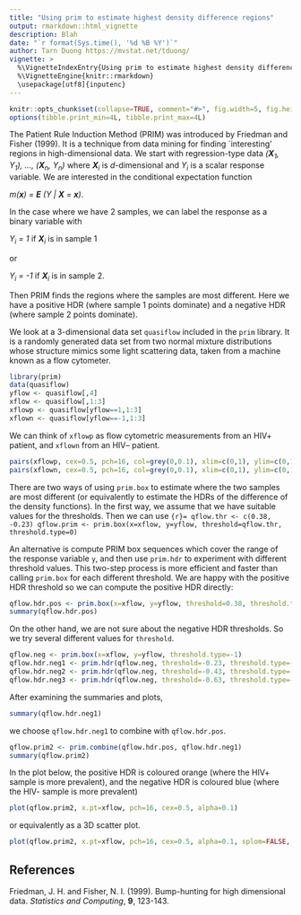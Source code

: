 ```yaml
---
title: "Using prim to estimate highest density difference regions"
output: rmarkdown::html_vignette
description: Blah
date: "`r format(Sys.time(), '%d %B %Y')`"
author: Tarn Duong https://mvstat.net/tduong/
vignette: >
  %\VignetteIndexEntry{Using prim to estimate highest density difference regions}
  %\VignetteEngine{knitr::rmarkdown}
  \usepackage[utf8]{inputenc}
---
```


```r
knitr::opts_chunk$set(collapse=TRUE, comment="#>", fig.width=5, fig.height=5, fig.align="center", global.par=TRUE) 
options(tibble.print_min=4L, tibble.print_max=4L)
```


The Patient Rule Induction Method (PRIM) was introduced by Friedman and Fisher (1999). It is a technique from data mining for finding `interesting' regions in high-dimensional data. We start with regression-type data *(**X**~1~, Y~1~), ..., (**X**~n~, Y~n~)* where ***X**~i~* is *d*-dimensional and *Y~i~* is a scalar response variable. We are interested in the conditional expectation function

*m(**x**) = **E** (Y | **X** = **x**)*.

In the case where we have 2 samples, we can label the response as a binary variable with 

*Y~i~ = 1* if ***X**~i~* is in sample 1

or 

*Y~i~ = -1* if ***X**~i~* is in sample 2.

Then PRIM finds the regions where the samples are most different.  Here we have a positive HDR (where sample 1 points dominate) and a negative HDR (where sample 2 points dominate).

We look at a 3-dimensional data set `quasiflow` included in the `prim` library. It is a randomly generated data set from 
two normal mixture distributions whose structure mimics some light scattering data, taken from a machine known as a flow cytometer. 

```r
library(prim)
data(quasiflow)
yflow <- quasiflow[,4]
xflow <- quasiflow[,1:3]
xflowp <- quasiflow[yflow==1,1:3]
xflown <- quasiflow[yflow==-1,1:3]
```

We can think of `xflowp` as flow cytometric measurements from an HIV+ patient, and `xflown` from an HIV-- patient.
```r
pairs(xflowp, cex=0.5, pch=16, col=grey(0,0.1), xlim=c(0,1), ylim=c(0,1))
pairs(xflown, cex=0.5, pch=16, col=grey(0,0.1), xlim=c(0,1), ylim=c(0,1))
```

There are two ways of using `prim.box` to estimate where the two samples are most different (or equivalently 
to estimate the HDRs of the difference of the density functions). In the first way, we assume that we have suitable values for the thresholds. Then we can use
```{r}=
qflow.thr <- c(0.38, -0.23)
qflow.prim <- prim.box(x=xflow, y=yflow, threshold=qflow.thr, threshold.type=0)
```

An alternative is compute PRIM box sequences which cover the range of the response variable `y`, and then use `prim.hdr` to experiment with different threshold values. This two-step process is more efficient and faster than calling `prim.box` for each different threshold. We are happy with the positive HDR threshold so we can compute the positive HDR directly: 
``` r
qflow.hdr.pos <- prim.box(x=xflow, y=yflow, threshold=0.38, threshold.type=1)
summary(qflow.hdr.pos)
```

On the other hand, we are not sure about the negative HDR thresholds. So we try several different values for `threshold`. 
```r
qflow.neg <- prim.box(x=xflow, y=yflow, threshold.type=-1)
qflow.hdr.neg1 <- prim.hdr(qflow.neg, threshold=-0.23, threshold.type=-1)
qflow.hdr.neg2 <- prim.hdr(qflow.neg, threshold=-0.43, threshold.type=-1)
qflow.hdr.neg3 <- prim.hdr(qflow.neg, threshold=-0.63, threshold.type=-1)
```

After examining the summaries and plots,
```r
summary(qflow.hdr.neg1)
```

we choose `qflow.hdr.neg1` to combine with `qflow.hdr.pos`.
```r
qflow.prim2 <- prim.combine(qflow.hdr.pos, qflow.hdr.neg1)
summary(qflow.prim2)
```

In the plot below, the positive HDR is coloured orange (where the HIV+ sample is more prevalent), and the  negative HDR is coloured blue (where the HIV- sample is more prevalent)  
```r
plot(qflow.prim2, x.pt=xflow, pch=16, cex=0.5, alpha=0.1)
```

or equivalently as a 3D scatter plot. 
```r
plot(qflow.prim2, x.pt=xflow, pch=16, cex=0.5, alpha=0.1, splom=FALSE, colkey=FALSE, ticktype="detailed")
```


## References

Friedman, J. H. and Fisher, N. I. (1999). Bump-hunting for high dimensional data. *Statistics and Computing*, **9**, 123-143.
